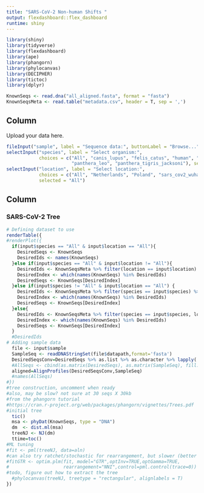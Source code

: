 ---
title: "SARS-CoV-2 Non-human Shifts "
output: flexdashboard::flex_dashboard
runtime: shiny
---

```{r setup, include=FALSE}
library(shiny)
library(tidyverse)
library(flexdashboard)
library(ape)
library(phangorn)
library(phylocanvas)
library(DECIPHER)
library(tictoc)
library(dplyr)
```

```{r global, include=FALSE}
KnownSeqs <- read.dna("all_aligned.fasta", format = "fasta")
KnownSeqsMeta <- read.table("metadata.csv", header = T, sep = ',')
```

Column {.sidebar}
-----------------------------------------------------------------------

Upload your data here.

```{r}
fileInput("sample", label = "Sequence data:", buttonLabel = "Browse...", placeholder = "No file selected")
selectInput("species", label = "Select organism:",
            choices = c("All", "canis_lupus", "felis_catus", "human", "mink",
                        "panthera_leo", "panthera_tigris_jacksoni"), selected = "All")
selectInput("location", label = "Select location:",
            choices = c("All", "Netherlands", "Poland", "sars_cov2_wuhan_hu1_root", "Wisconson-USA", "Unknown"),
            selected = "All")
```

Column
-----------------------------------------------------------------------

### SARS-CoV-2 Tree

```{r}
# Defining dataset to use
renderTable({
#renderPlot({
  if(input$species == "All" & input$location == "All"){
    DesiredSeqs <- KnownSeqs
    DesiredIds <- names(KnownSeqs)
  }else if(input$species == "All" & input$location != "All"){
    DesiredIds <- KnownSeqsMeta %>% filter(location == input$location) %>% select(seqid)
    DesiredIndex <- which(names(KnownSeqs) %in% DesiredIds)
    DesiredSeqs <- KnownSeqs[DesiredIndex]
  }else if(input$species != "All" & input$location == "All") {
    DesiredIds <- KnownSeqsMeta %>% filter(species == input$species) %>% select(seqid)
    DesiredIndex <- which(names(KnownSeqs) %in% DesiredIds)
    DesiredSeqs <- KnownSeqs[DesiredIndex]
  }else{
    DesiredIds <- KnownSeqsMeta %>% filter(species == input$species, location == input$species) %>% select(seqid)
    DesiredIndex <- which(names(KnownSeqs) %in% DesiredIds)
    DesiredSeqs <- KnownSeqs[DesiredIndex]
  }
  #DesiredIds
# Adding sample data
  file <- input$sample
  SampleSeq <- readDNAStringSet(file$datapath,format='fasta')
  DesiredSeqsConv=DesiredSeqs %>% as.list %>% as.character %>% lapply(.,paste0,collapse="") %>% unlist %>% DNAStringSet
  #AllSeqs <- cbind(as.matrix(DesiredSeqs), as.matrix(SampleSeq), fill.with.gaps = T)
  aligned=AlignProfiles(DesiredSeqsConv,SampleSeq)
  #names(AllSeqs)
#})
#tree construction, uncomment when ready
#also, may be slow? not sure at 30 seqs X 30kb
#from the phangorn tutorial
#https://cran.r-project.org/web/packages/phangorn/vignettes/Trees.pdf
#initial tree
  tic()
  msa <- phyDat(KnownSeqs, type = "DNA")
  dm  <- dist.ml(msa)
  treeNJ <- NJ(dm)
  ttime=toc()
#ML tuning
#fit <- pml(treeNJ, data=aln)
#can also try ratchet/stochastic for rearrangement, but slower (better topology)
#fitGTR <- optim.plm(fit, model="GTR",optInv=TRUE,optGamma=TRUE,
#                    rearrangement="NNI",control=pml.control(trace=0))
#todo, figure out how to extract the tree
  #phylocanvas(treeNJ, treetype = "rectangular", alignlabels = T)
})
```